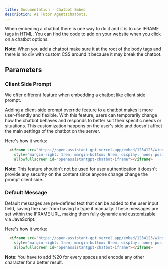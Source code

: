 ```yaml
---
title: Documentation - Chatbot Embed
description: AI Tutor AgentsChatbots.
---
```


When embeding a chatbot there is one way to do it and it is to use IFRAME tags in HTML. You can find the code to add on your website when you click on a chatbot options.

**Note**: When you add a chatbot make sure it at the root of the body tags and there is no div with custom CSS around it because it may break the chatbot.

## Parameters

### Client Side Prompt

We offer different feature when embedding a chatbot like client side prompt.

Adding a client-side prompt override feature to a chatbot makes it more user-friendly and flexible. With this feature, users can temporarily change how the chatbot behaves and responds to better suit their specific needs or situations. This customization happens on the user's side and doesn't affect the main settings of the chatbot on the server.

Here's how it works:

```HTML
  <iframe src="https://open-assistant-gpt.vercel.app/embed/1234123/window?chatbox=false&clientSidePrompt=You are currently talking to {User X} help him to understand the book {Book Name X}."
    style="margin-right: 1rem; margin-bottom: 6rem; display: none; position: fixed; right: 0; bottom: 0; pointer-events: none; overflow: hidden; height: 65vh; border: 2px solid #e2e8f0; border-radius: 0.375rem; box-shadow: 0 4px 6px -1px rgba(0, 0, 0, 0.1), 0 2px 4px -1px rgba(0, 0, 0, 0.06); width: 30rem;"
    allowfullscreen id="openassistantgpt-chatbot-iframe"></iframe>
```

**Note**: This feature shouldn't not be used for user authentication it doesn't provide any security on the content since anyone change change the prompt client side.

### Default Message

Default messages are pre-defined text that can be added to the user input field, saving the user from having to type it manually. These messages are set within the IFRAME URL, making them fully dynamic and customizable via JavaScript.

Here's how it works:

```HTML
  <iframe src="https://open-assistant-gpt.vercel.app/embed/1234123/window?chatbox=false&defaultMessage=How%20many%20chatbot%20can%20I%20create%20for%20free?"
    style="margin-right: 1rem; margin-bottom: 6rem; display: none; position: fixed; right: 0; bottom: 0; pointer-events: none; overflow: hidden; height: 65vh; border: 2px solid #e2e8f0; border-radius: 0.375rem; box-shadow: 0 4px 6px -1px rgba(0, 0, 0, 0.1), 0 2px 4px -1px rgba(0, 0, 0, 0.06); width: 30rem;"
    allowfullscreen id="openassistantgpt-chatbot-iframe"></iframe>
```

**Note**: You have to add %20 for every spaces and encode any other character for a better result.